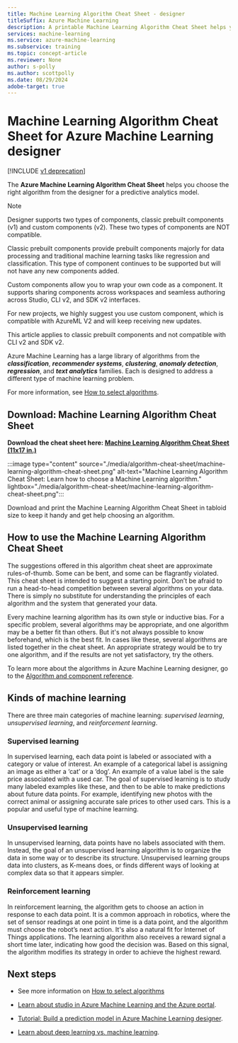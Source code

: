 ```yaml
---
title: Machine Learning Algorithm Cheat Sheet - designer 
titleSuffix: Azure Machine Learning
description: A printable Machine Learning Algorithm Cheat Sheet helps you choose the right algorithm for your predictive model in Azure Machine Learning designer.
services: machine-learning
ms.service: azure-machine-learning
ms.subservice: training
ms.topic: concept-article
ms.reviewer: None
author: s-polly
ms.author: scottpolly
ms.date: 08/29/2024
adobe-target: true
---
```

# Machine Learning Algorithm Cheat Sheet for Azure Machine Learning designer

[!INCLUDE [v1 deprecation](../includes/sdk-v1-deprecation.md)]

The **Azure Machine Learning Algorithm Cheat Sheet** helps you choose the right algorithm from the designer for a predictive analytics model.

>[!Note]
> Designer supports two types of components, classic prebuilt components (v1) and custom components (v2). These two types of components are NOT compatible.
>
>Classic prebuilt components provide prebuilt components majorly for data processing and traditional machine learning tasks like regression and classification. This type of component continues to be supported but will not have any new components added. 
>
>Custom components allow you to wrap your own code as a component. It supports sharing components across workspaces and seamless authoring across Studio, CLI v2, and SDK v2 interfaces.
>
>For new projects, we highly suggest you use custom component, which is compatible with AzureML V2 and will keep receiving new updates. 
>
>This article applies to classic prebuilt components and not compatible with CLI v2 and SDK v2.

Azure Machine Learning has a large library of algorithms from the ***classification***, ***recommender systems***, ***clustering***, ***anomaly detection***, ***regression***, and ***text analytics*** families. Each is designed to address a different type of machine learning problem.

For more information, see [How to select algorithms](how-to-select-algorithms.md).

## Download: Machine Learning Algorithm Cheat Sheet

**Download the cheat sheet here: [Machine Learning Algorithm Cheat Sheet (11x17 in.)](https://download.microsoft.com/download/3/5/b/35bb997f-a8c7-485d-8c56-19444dafd757/azure-machine-learning-algorithm-cheat-sheet-july-2021.pdf)**

:::image type="content" source="./media/algorithm-cheat-sheet/machine-learning-algorithm-cheat-sheet.png" alt-text="Machine Learning Algorithm Cheat Sheet: Learn how to choose a Machine Learning algorithm." lightbox="./media/algorithm-cheat-sheet/machine-learning-algorithm-cheat-sheet.png":::

Download and print the Machine Learning Algorithm Cheat Sheet in tabloid size to keep it handy and get help choosing an algorithm.

## How to use the Machine Learning Algorithm Cheat Sheet

The suggestions offered in this algorithm cheat sheet are approximate rules-of-thumb. Some can be bent, and some can be flagrantly violated. This cheat sheet is intended to suggest a starting point. Don’t be afraid to run a head-to-head competition between several algorithms on your data. There is simply no substitute for understanding the principles of each algorithm and the system that generated your data.

Every machine learning algorithm has its own style or inductive bias. For a specific problem, several algorithms may be appropriate, and one algorithm may be a better fit than others. But it's not always possible to know beforehand, which is the best fit. In cases like these, several algorithms are listed together in the cheat sheet. An appropriate strategy would be to try one algorithm, and if the results are not yet satisfactory, try the others. 

To learn more about the algorithms in Azure Machine Learning designer, go to the [Algorithm and component reference](../component-reference/component-reference.md).

## Kinds of machine learning

There are three main categories of machine learning: *supervised learning*, *unsupervised learning*, and *reinforcement learning*.

### Supervised learning

In supervised learning, each data point is labeled or associated with a category or value of interest. An example of a categorical label is assigning an image as either a ‘cat’ or a ‘dog’. An example of a value label is the sale price associated with a used car. The goal of supervised learning is to study many labeled examples like these, and then to be able to make predictions about future data points. For example, identifying new photos with the correct animal or assigning accurate sale prices to other used cars. This is a popular and useful type of machine learning.

### Unsupervised learning

In unsupervised learning, data points have no labels associated with them. Instead, the goal of an unsupervised learning algorithm is to organize the data in some way or to describe its structure. Unsupervised learning groups data into clusters, as K-means does, or finds different ways of looking at complex data so that it appears simpler.

### Reinforcement learning

In reinforcement learning, the algorithm gets to choose an action in response to each data point. It is a common approach in robotics, where the set of sensor readings at one point in time is a data point, and the algorithm must choose the robot’s next action. It's also a natural fit for Internet of Things applications. The learning algorithm also receives a reward signal a short time later, indicating how good the decision was. Based on this signal, the algorithm modifies its strategy in order to achieve the highest reward. 

## Next steps

* See more information on [How to select algorithms](how-to-select-algorithms.md)

* [Learn about studio in Azure Machine Learning and the Azure portal](../overview-what-is-azure-machine-learning.md).

* [Tutorial: Build a prediction model in Azure Machine Learning designer](tutorial-designer-automobile-price-train-score.md).

* [Learn about deep learning vs. machine learning](../concept-deep-learning-vs-machine-learning.md).
